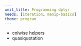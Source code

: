 ```yaml
---
unit_title: Programming dplyr
needs: [iteration, manip-basics]
theme: program
---
```


* colwise helpers
* quasiquotation
